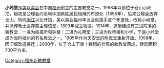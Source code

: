 '''小岭堂'''是[[美以美会|美以美会]]在中国[[福州|福州]]创立的主要教堂之一，1998年以前位于仓山小岭顶，起初是公理会向当地中国蔡姓居民租用的布道处（1855年），后来公理会放弃仓山，转向[[闽江|闽江]]以北开拓，美以美会福州年议会就接手这个布道处，改称小岭堂，并派传教士孟存慈主理该堂，1893年成立牧区。1914年，这里建成有三进院落的新教堂：一进为阅报所和钟楼；二进为礼拜堂；三进为牧师楼和小学，于是小岭堂成为当时福州的有名教堂之一。1995年作为天安堂的附属堂重新开放。1998年，因旧城改造拆迁；2000年，位于仓山下渡十锦祠的壮观的新教堂落成，建筑面积700平方米。


[[Category:福州新教教堂|Category:福州新教教堂]]
{{福州教堂}}